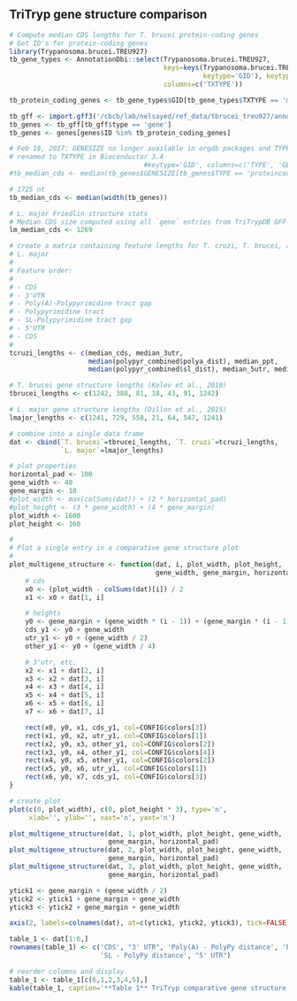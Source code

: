 ## TriTryp gene structure comparison

```r
# Compute median CDS lengths for T. brucei protein-coding genes
# Get ID's for protein-coding genes
library(Trypanosoma.brucei.TREU927)
tb_gene_types <- AnnotationDbi::select(Trypanosoma.brucei.TREU927,
                                       keys=keys(Trypanosoma.brucei.TREU927,
                                                 keytype='GID'), keytype='GID',
                                       columns=c('TXTYPE'))

tb_protein_coding_genes <- tb_gene_types$GID[tb_gene_types$TXTYPE == 'mRNA']

tb_gff <- import.gff3('/cbcb/lab/nelsayed/ref_data/tbrucei_treu927/annotation/TriTrypDB-30_TbruceiTREU927.gff')
tb_genes <- tb_gff[tb_gff$type == 'gene']
tb_genes <- genes[genes$ID %in% tb_protein_coding_genes]

# Feb 18, 2017: GENESIZE no longer available in orgdb packages and TYPE
# renamed to TXTYPE in Bioconductor 3.4
                                  #keytype='GID', columns=c('TYPE', 'GENESIZE'))
#tb_median_cds <- median(tb_genes$GENESIZE[tb_genes$TYPE == 'proteincoding'])

# 1725 nt
tb_median_cds <- median(width(tb_genes))

# L. major Friedlin structure stats
# Median CDS size computed using all `gene` entries from TriTrypDB GFF
lm_median_cds <- 1269
```

```r
# create a matrix containing feature lengths for T. cruzi, T. brucei, and 
# L. major
#
# Feature order:
#
# - CDS
# - 3'UTR
# - Poly(A)-Polypyrimidine tract gap
# - Polypyrimidine tract
# - SL-Polypyrimidine tract gap
# - 5'UTR
# - CDS
#
tcruzi_lengths <- c(median_cds, median_3utr,
                    median(polypyr_combined$polya_dist), median_ppt,
                    median(polypyr_combined$sl_dist), median_5utr, median_cds)

# T. brucei gene structure lengths (Kolev et al., 2010)
tbrucei_lengths <- c(1242, 388, 81, 18, 43, 91, 1242)

# L. major gene structure lengths (Dillon et al., 2015)
lmajor_lengths <- c(1241, 729, 558, 21, 64, 547, 1241)

# combine into a single data frame
dat <- cbind(`T. brucei`=tbrucei_lengths, `T. cruzi`=tcruzi_lengths, 
             `L. major`=lmajor_lengths)

# plot properties
horizontal_pad <- 100
gene_width <- 40
gene_margin <- 10
#plot_width <- max(colSums(dat)) + (2 * horizontal_pad)
#plot_height <- (3 * gene_width) + (4 * gene_margin)
plot_width <- 1600
plot_height <- 160

#
# Plot a single entry in a comparative gene structure plot
#
plot_multigene_structure <- function(dat, i, plot_width, plot_height,
                                     gene_width, gene_margin, horizontal_pad) {
    # cds
    x0 <- (plot_width - colSums(dat)[i]) / 2
    x1 <- x0 + dat[1, i]

    # heights
    y0 <- gene_margin + (gene_width * (i - 1)) + (gene_margin * (i - 1))
    cds_y1 <- y0 + gene_width
    utr_y1 <- y0 + (gene_width / 2)
    other_y1 <- y0 + (gene_width / 4)

    # 3'utr, etc.
    x2 <- x1 + dat[2, i]
    x3 <- x2 + dat[3, i]
    x4 <- x3 + dat[4, i]
    x5 <- x4 + dat[5, i]
    x6 <- x5 + dat[6, i]
    x7 <- x6 + dat[7, i]

    rect(x0, y0, x1, cds_y1, col=CONFIG$colors[3])
    rect(x1, y0, x2, utr_y1, col=CONFIG$colors[1])
    rect(x2, y0, x3, other_y1, col=CONFIG$colors[2])
    rect(x3, y0, x4, other_y1, col=CONFIG$colors[4])
    rect(x4, y0, x5, other_y1, col=CONFIG$colors[2])
    rect(x5, y0, x6, utr_y1, col=CONFIG$colors[1])
    rect(x6, y0, x7, cds_y1, col=CONFIG$colors[3])
}

# create plot
plot(c(0, plot_width), c(0, plot_height * 3), type='n', 
     xlab='', ylab='', xaxt='n', yaxt='n')

plot_multigene_structure(dat, 1, plot_width, plot_height, gene_width,
                         gene_margin, horizontal_pad)
plot_multigene_structure(dat, 2, plot_width, plot_height, gene_width,
                         gene_margin, horizontal_pad)
plot_multigene_structure(dat, 3, plot_width, plot_height, gene_width,
                         gene_margin, horizontal_pad)

ytick1 <- gene_margin + (gene_width / 2)
ytick2 <- ytick1 + gene_margin + gene_width
ytick3 <- ytick2 + gene_margin + gene_width

axis(2, labels=colnames(dat), at=c(ytick1, ytick2, ytick3), tick=FALSE)
```

```r
table_1 <- dat[1:6,]
rownames(table_1) <- c('CDS', "3' UTR", 'Poly(A) - PolyPy distance', 'PolyPy tract', 
                       'SL - PolyPy distance', "5' UTR")

# reorder columns and display
table_1 <- table_1[c(6,1,2,3,4,5),]
kable(table_1, caption='**Table 1** TriTryp comparative gene structure.')
```
